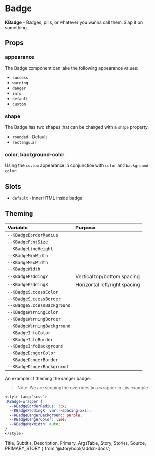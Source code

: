 # Badge

**KBadge** - Badges, pills, or whatever you wanna call them. Slap it on something.

<Primary />
<ArgsTable story={PRIMARY_STORY} />

## Props

### appearance

The Badge component can take the following appearance values:

- `success`
- `warning`
- `danger`
- `info`
- `default`
- `custom`

<Story id="component-kbadge--appearance" />

<Source id="component-kbadge--appearance" />

### shape

The Badge has two shapes that can be changed with a `shape` property.

- `rounded` - Default
- `rectangular`

<Story id="component-kbadge--shape" />

<Source id="component-kbadge--shape" />

### color, background-color

Using the `custom` appearance in conjunction with `color` and `background-color`:

<Story id="component-kbadge--colors" />

<Source id="component-kbadge--colors" />

## Slots

- `default` - innerHTML inside badge

<Story id="component-kbadge--default-slot" />

<Source id="component-kbadge--default-slot" />

## Theming

| Variable                    | Purpose                       |
| :---------------------      | :---------------------------- |
| `--KBadgeBorderRadius`      |                               |
| `--KBadgeFontSize`          |                               |
| `--KBadgeLineHeight`        |                               |
| `--KBadgeMinWidth`          |                               |
| `--KBadgeMaxWidth`          |                               |
| `--KBadgeWidth`             |                               |
| `--KBadgePaddingY`          | Vertical top/bottom spacing   |
| `--KBadgePaddingX`          | Horizontal left/right spacing |
| `--KBadgeSuccessColor`      |                               |
| `--KBadgeSuccessBorder`     |                               |
| `--KBadgeSuccessBackground` |                               |
| `--KBadgeWarningColor`      |                               |
| `--KBadgeWarningBorder`     |                               |
| `--KBadgeWarningBackground` |                               |
| `--KBadgeInfoColor`         |                               |
| `--KBadgeInfoBorder`        |                               |
| `--KBadgeInfoBackground`    |                               |
| `--KBadgeDangerColor`       |                               |
| `--KBadgeDangerBorder`      |                               |
| `--KBadgeDangerBackground`  |                               |

An example of theming the danger badge:

> Note: We are scoping the overrides to a wrapper in this example

<Story id="component-kbadge--theming" />

<Source id="component-kbadge--theming" />

```scss
<style lang="scss">
.KBadge-wrapper {
  --KBadgeBorderRadius: 3px;
  --KBadgePaddingX: var(--spacing-xxs);
  --KBadgeDangerBackground: purple;
  --KBadgeDangerColor: lime;
  --KBadgeMaxWidth: auto;
}
</style>
```

  Title,
  Subtitle,
  Description,
  Primary,
  ArgsTable,
  Story,
  Stories,
  Source,
  PRIMARY_STORY
} from '@storybook/addon-docs';
